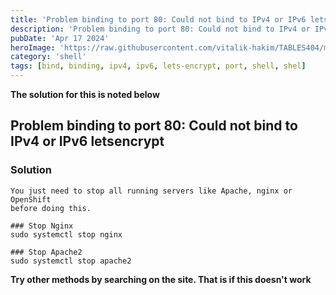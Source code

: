 ---
title: 'Problem binding to port 80: Could not bind to IPv4 or IPv6 letsencrypt'
description: 'Problem binding to port 80: Could not bind to IPv4 or IPv6 letsencrypt'
pubDate: 'Apr 17 2024'
heroImage: 'https://raw.githubusercontent.com/vitalik-hakim/TABLES404/main/error_b/SHELL.jpg'
category: 'shell'
tags: [bind, binding, ipv4, ipv6, lets-encrypt, port, shell, shel]
---

**The solution for this is noted below**

## Problem binding to port 80: Could not bind to IPv4 or IPv6 letsencrypt

### Solution

```shell
You just need to stop all running servers like Apache, nginx or OpenShift 
before doing this.

### Stop Nginx
sudo systemctl stop nginx

### Stop Apache2
sudo systemctl stop apache2
```
**Try other methods by searching on the site. That is if this doesn't work**

